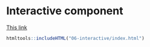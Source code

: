 # Interactive component

[This link](./06-interactive/index.html)
```r
htmltools::includeHTML("06-interactive/index.html")
```